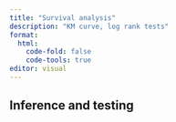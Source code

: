 ```yaml
---
title: "Survival analysis"
description: "KM curve, log rank tests"
format: 
  html:
    code-fold: false
    code-tools: true
editor: visual
---
```


## Inference and testing 

